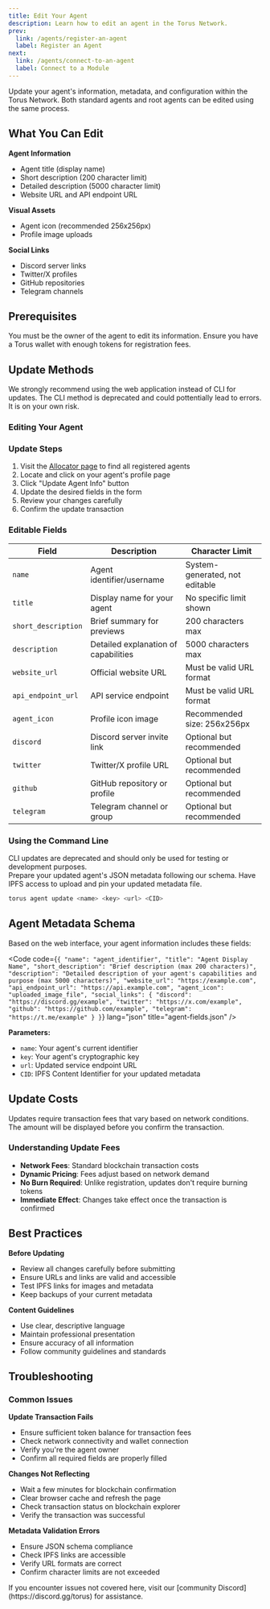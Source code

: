```yaml
---
title: Edit Your Agent
description: Learn how to edit an agent in the Torus Network.
prev:
  link: /agents/register-an-agent
  label: Register an Agent
next:
  link: /agents/connect-to-an-agent
  label: Connect to a Module
---
```



Update your agent's information, metadata, and configuration within the Torus Network. Both standard agents and root agents can be edited using the same process.

## What You Can Edit

**Agent Information**
- Agent title (display name)
- Short description (200 character limit)
- Detailed description (5000 character limit)
- Website URL and API endpoint URL

**Visual Assets**
- Agent icon (recommended 256x256px)
- Profile image uploads

**Social Links**
- Discord server links
- Twitter/X profiles
- GitHub repositories
- Telegram channels

## Prerequisites

<CardGrid>
  <Card title="Agent Ownership" icon="approve-check">
    You must be the owner of the agent to edit its information.
  </Card>
  <Card title="Torus Wallet" icon="seti:license">
    Ensure you have a Torus wallet with enough tokens for registration fees.
  </Card>
</CardGrid>

## Update Methods

<Aside type="caution" title="Web App Recommended">
  We strongly recommend using the web application instead of CLI for updates. 
  The CLI method is deprecated and could pottentially lead to errors. It is on your own risk.
</Aside>

<Tabs>
<TabItem label="Web App (Recommended)">

### Editing Your Agent

### Update Steps

1. Visit the [Allocator page](https://allocator.torus.network/) to find all registered agents
2. Locate and click on your agent's profile page
3. Click "Update Agent Info" button
4. Update the desired fields in the form
5. Review your changes carefully
6. Confirm the update transaction


### Editable Fields

| Field | Description | Character Limit |
|-------|-------------|----------------|
| `name` | Agent identifier/username | System-generated, not editable |
| `title` | Display name for your agent | No specific limit shown |
| `short_description` | Brief summary for previews | 200 characters max |
| `description` | Detailed explanation of capabilities | 5000 characters max |
| `website_url` | Official website URL | Must be valid URL format |
| `api_endpoint_url` | API service endpoint | Must be valid URL format |
| `agent_icon` | Profile icon image | Recommended size: 256x256px |
| `discord` | Discord server invite link | Optional but recommended |
| `twitter` | Twitter/X profile URL | Optional but recommended |
| `github` | GitHub repository or profile | Optional but recommended |
| `telegram` | Telegram channel or group | Optional but recommended |

</TabItem>
<TabItem label="CLI (Deprecated)">

### Using the Command Line

<Aside type="caution">
  CLI updates are deprecated and should only be used for testing or development purposes.
</Aside>

<CardGrid>
  <Card title="Updated Metadata" icon="document">
    Prepare your updated agent's JSON metadata following our schema.
  </Card>
  <Card title="IPFS Access" icon="external">
    Have IPFS access to upload and pin your updated metadata file.
  </Card>
</CardGrid>

```bash
torus agent update <name> <key> <url> <CID>
```

## Agent Metadata Schema

Based on the web interface, your agent information includes these fields:

<Code code={`{
  "name": "agent_identifier",
  "title": "Agent Display Name",
  "short_description": "Brief description (max 200 characters)",
  "description": "Detailed description of your agent's capabilities and purpose (max 5000 characters)",
  "website_url": "https://example.com",
  "api_endpoint_url": "https://api.example.com",
  "agent_icon": "uploaded_image_file",
  "social_links": {
    "discord": "https://discord.gg/example",
    "twitter": "https://x.com/example",
    "github": "https://github.com/example",
    "telegram": "https://t.me/example"
  }
}`} lang="json" title="agent-fields.json" />


**Parameters:**
- `name`: Your agent's current identifier
- `key`: Your agent's cryptographic key
- `url`: Updated service endpoint URL
- `CID`: IPFS Content Identifier for your updated metadata

</TabItem>
</Tabs>


## Update Costs

<Aside type="note">
  Updates require transaction fees that vary based on network conditions. The amount will be displayed before you confirm the transaction.
</Aside>

### Understanding Update Fees

- **Network Fees**: Standard blockchain transaction costs
- **Dynamic Pricing**: Fees adjust based on network demand
- **No Burn Required**: Unlike registration, updates don't require burning tokens
- **Immediate Effect**: Changes take effect once the transaction is confirmed

## Best Practices

**Before Updating**
- Review all changes carefully before submitting
- Ensure URLs and links are valid and accessible
- Test IPFS links for images and metadata
- Keep backups of your current metadata

**Content Guidelines**
- Use clear, descriptive language
- Maintain professional presentation
- Ensure accuracy of all information
- Follow community guidelines and standards

## Troubleshooting

### Common Issues

**Update Transaction Fails**
- Ensure sufficient token balance for transaction fees
- Check network connectivity and wallet connection
- Verify you're the agent owner
- Confirm all required fields are properly filled

**Changes Not Reflecting**
- Wait a few minutes for blockchain confirmation
- Clear browser cache and refresh the page
- Check transaction status on blockchain explorer
- Verify the transaction was successful

**Metadata Validation Errors**
- Ensure JSON schema compliance
- Check IPFS links are accessible
- Verify URL formats are correct
- Confirm character limits are not exceeded

<Aside type="tip" title="Need Help?">
  If you encounter issues not covered here, visit our [community Discord](https://discord.gg/torus) for assistance.
</Aside>
